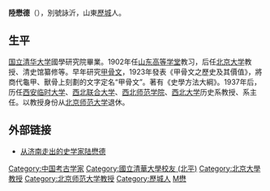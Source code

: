 {{Unreferenced |time=2008-03-13T00:43:51+00:00 }}
'''陸懋德'''（{{bd|1885年||1961年||catIdx=L}}），別號詠沂，山東[[歷城|歷城]]人。

==生平==
[[国立清华大学|国立清华大学]]國學研究院畢業。1902年任[[山东高等学堂|山东高等学堂]]教习，后任[[北京大学|北京大学]]教授、清史馆纂修等。早年研究[[甲骨文|甲骨文]]，1923年發表《甲骨文之歷史及其價值》，將商代龜甲、獸骨上刻劃的文字定名“甲骨文”。著有《史學方法大綱》。1937年后，历任[[西安临时大学|西安临时大学]]、[[西北联合大学|西北联合大学]]、[[西北师范学院|西北师范学院]]、[[西北大学_(中国)|西北大学]]历史系教授、系主任。以教授身份从[[北京师范大学|北京师范大学]]退休。

== 外部链接 ==
*[http://jnrb1.e23.cn/html/jnsb/20110801/jnsb9573138.html 从济南走出的史学家陆懋德]{{dead link|date=2018年5月 |bot=InternetArchiveBot |fix-attempted=yes }}
{{China-academic-bio-stub}}

{{DEFAULTSORT:L}}
[[Category:中国考古学家|Category:中国考古学家]]
[[Category:國立清華大學校友_(北平)|Category:國立清華大學校友 (北平)]]
[[Category:北京大學教授|Category:北京大學教授]]
[[Category:北京师范大学教授|Category:北京师范大学教授]]
[[Category:歷城人|Category:歷城人]]
[[Category:陆姓|M懋]]